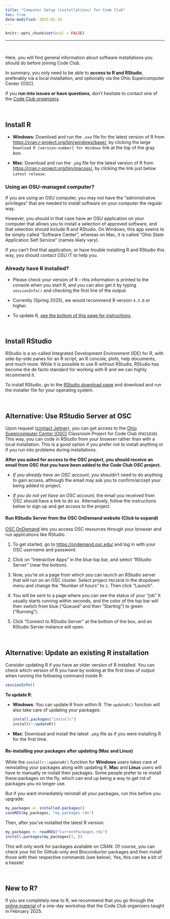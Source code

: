```yaml
---
title: "Computer Setup (installations) for Code Club"
toc: true
date-modified: 2025-01-19
---
```


```r
knitr::opts_chunk$set(eval = FALSE)
```

----

<br>

Here, you will find general information about software installations you should
do before joining Code Club.

In summary, you only need to be able to **access to R and RStudio**,
preferably via a local installation,
and optionally via the Ohio Supercomputer Center (OSC).

If you **run into issues or have questions**, don't hesitate to contact one of the
[Code Club organizers](about.qmd#organizers).

<br>

## Install R {#install-r}

- **Windows**: Download and run the `.exe` file for the latest version of R from <https://cran.r-project.org/bin/windows/base/>,
  by clicking the large `Download R [version-number] for Windows` link at the top of the gray box.

- **Mac**: Download and run the `.pkg` file for the latest version of R from <https://cran.r-project.org/bin/macosx/>,
  by clicking the link just below `Latest release`.

::: {.callout-important}
### Using an OSU-managed computer?

If you are using an OSU computer,
you may not have the "administrative privileges" that are needed to install software
on your computer the regular way.

However, you should in that case have an OSU application on your computer that
allows you to install a selection of approved software,
and that selection should include R and RStudio.
On Windows, this app seems to be simply called "Software Center",
whereas on Mac, it is called "Ohio State Application Self Service"
(names likely vary).

If you can't find that application,
or have trouble installing R and RStudio this way,
you should contact OSU IT to help you.
:::

::: {.callout-note}
### Already have R installed?

- Please check your version of R -- this information is printed to the console
  when you start R, and you can also get it by typing `sessionInfo()` and checking
  the first line of the output.
  
- Currently (Spring 2025), we would recommend R version `4.3.0` or higher.
  
- To update R, [see the bottom of this page for instructions](#updating-r).

:::  

<br>

## Install RStudio {#install-rstudio}

RStudio is a so-called Integrated Development Environment (IDE) for R,
with side-by-side panes for an R script, an R concole, plots, help documents,
and much more.
While it is possible to use R without RStudio,
RStudio has become the de facto standard for working with R and we can highly
recommend it.

To install RStudio, go to the
[RStudio download page](https://rstudio.com/products/rstudio/download/#download)
and download and run the installer file for your operating system. 

<br>

## Alternative: Use RStudio Server at OSC {#osc}

Upon request ([contact Jelmer](mailto:poelstra.1@osu.edu)),
you can get access to the [Ohio Supercomputer Center (OSC)](http://osc.edu)
Classroom Project for Code Club (`PAS1838`).
This way, you can code in RStudio from your browser rather than with a local installation.
This is a good option if you prefer not to install anything or if you run
into problems during installations.

**After you asked for access to the OSC project,
you should receive an email from OSC that you have been added to the Code Club OSC project.**

- *If you already have an OSC account*,
  you shouldn't need to do anything to gain access,
  although the email may ask you to confirm/accept your being added to project.

- *If you do not yet have an OSC account*,
  the email you received from OSC should have a link to do so.
  Alternatively, follow the instructions below to sign up and get access to the project.

::: {.callout-tip collapse="true"}

#### Run RStudio Server from the OSC OnDemand website (Click to expand) {#osc-run-rstudio}

[OSC OnDemand](https://ondemand.osc.edu/) lets you access OSC resources through your
browser and run applications like RStudio.

1. To get started, go to <https://ondemand.osc.edu/> and log in with your OSC username and password.

2. Click on "Interactive Apps" in the blue top bar, and select "RStudio Server" (near the bottom).
  
3. Now, you're on a page from which you can launch an RStudio server that will run on an OSC cluster.
   Select project `PAS1838` in the dropdown menu and change the "Number of hours" to `2`.
   Then click "Launch".

4. You will be sent to a page where you can see the status of your "job"
   It usually starts running within seconds, and the color of the top
   bar will then switch from blue ("Queued" and then "Starting") to green ("Running").
   
5. Click "Connect to RStudio Server" at the bottom of the box,
   and an RStudio Server instance will open.

:::

<br>

## Alternative: Update an existing R installation

Consider updating R if you have an older version of R installed.
You can check which version of R you have by looking at the first lines of
output when running the following command inside R:

```r
sessionInfo()
```

**To update R**:

- **Windows**: You can update R from within R.
  The `updateR()` function will also take care of updating your packages:
  
  ```r
  install.packages("installr")
  installr::updateR()
  ```

- **Mac**: Download and install the latest `.pkg` file as if you were installing R for the first time.

#### Re-installing your packages after updating (Mac and Linux)

While the `installr::updateR()` function for **Windows** users takes care of reinstalling
your packages along with updating R,
**Mac** and **Linux** users will have to manually re-install their packages.
Some people prefer to re-install these packages on the fly, which can end up being a way
to get rid of packages you no longer use.

But if you want immediately reinstall all your packages, run this before you upgrade:

```r
my_packages <- installed.packages()
saveRDS(my_packages, "my_packages.rds")
```

Then, after you've installed the latest R version:
```r
my_packages <- readRDS("CurrentPackages.rds")
install.packages(my_packages[1, ])
```

This will only work for packages available on CRAN. Of course, you can check your list
for Github-only and Bioconductor packages and then install those with their respective commands
(see below). Yes, this can be a bit of a hassle!

<br>

## New to R?

If you are completely new to R, we recommend that you go through the
[online material](https://osu-codeclub.github.io/carpentries-feb-2025/)
of a one-day workshop that the Code Club organizers taught in February 2025.
